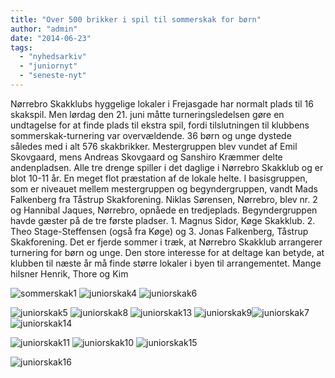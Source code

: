```yaml
---
title: "Over 500 brikker i spil til sommerskak for børn"
author: "admin"
date: "2014-06-23"
tags: 
  - "nyhedsarkiv"
  - "juniornyt"
  - "seneste-nyt"
---
```


Nørrebro Skakklubs hyggelige lokaler i Frejasgade har normalt plads til 16 skakspil. Men lørdag den 21. juni måtte turneringsledelsen gøre en undtagelse for at finde plads til ekstra spil, fordi tilslutningen til klubbens sommerskak-turnering var overvældende. 36 børn og unge dystede således med i alt 576 skakbrikker. Mestergruppen blev vundet af Emil Skovgaard, mens Andreas Skovgaard og Sanshiro Kræmmer delte andenpladsen. Alle tre drenge spiller i det daglige i Nørrebro Skakklub og er blot 10-11 år. En meget flot præstation af de lokale helte. I basisgruppen, som er niveauet mellem mestergruppen og begyndergruppen, vandt Mads Falkenberg fra Tåstrup Skakforening. Niklas Sørensen, Nørrebro, blev nr. 2 og Hannibal Jaques, Nørrebro, opnåede en tredjeplads. Begyndergruppen havde gæster på de tre første pladser. 1. Magnus Sidor, Køge Skakklub. 2. Theo Stage-Steffensen (også fra Køge) og 3. Jonas Falkenberg, Tåstrup Skakforening. Det er fjerde sommer i træk, at Nørrebro Skakklub arrangerer turnering for børn og unge. Den store interesse for at deltage kan betyde, at klubben til næste år må finde større lokaler i byen til arrangementet. Mange hilsner Henrik, Thore og Kim

![sommerskak1](/images/sommerskak1-300x179.jpg) ![juniorskak4](/images/juniorskak4-300x201.jpg) ![juniorskak6](/images/juniorskak6-300x212.jpg)

![juniorskak5](/images/juniorskak5-300x164.jpg) ![juniorskak8](/images/juniorskak8-300x173.jpg) ![juniorskak13](/images/juniorskak13-300x262.jpg) ![juniorskak9](/images/juniorskak9-300x152.jpg)![juniorskak7](/images/juniorskak7-300x140.jpg)![juniorskak14](/images/juniorskak14-300x178.jpg)

![juniorskak11](/images/juniorskak11-300x219.jpg) ![juniorskak10](/images/juniorskak10-300x208.jpg) ![juniorskak15](/images/juniorskak15-300x225.jpg)

![juniorskak16](/images/juniorskak16-236x300.jpg)
